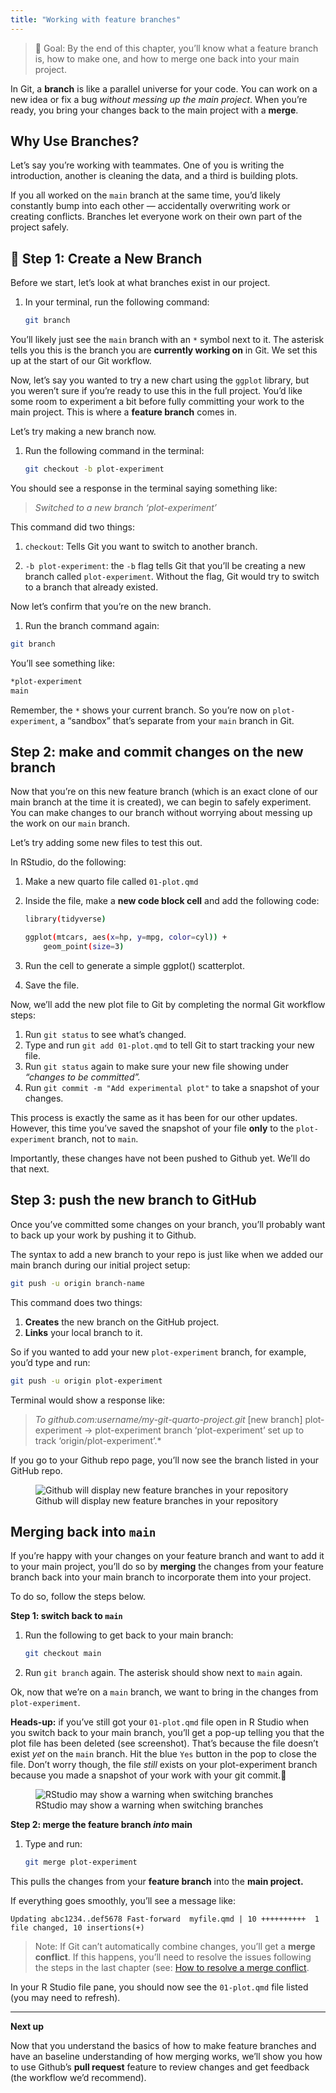 ```yaml
---
title: "Working with feature branches"
---
```



> 🎯 Goal: By the end of this chapter, you'll know what a feature branch is, how to make one, and how to merge one back into your main project.


In Git, a **branch** is like a parallel universe for your code. You can work on a new idea or fix a bug *without messing up the main project*. When you're ready, you bring your changes back to the main project with a **merge**.

## Why Use Branches?

Let’s say you're working with teammates. One of you is writing the introduction, another is cleaning the data, and a third is building plots.

If you all worked on the `main` branch at the same time, you’d likely constantly bump into each other — accidentally overwriting work or creating conflicts. Branches let everyone work on their own part of the project safely.

## 🌱 Step 1: Create a New Branch

Before we start, let's look at what branches exist in our project.

1.  In your terminal, run the following command:

    ``` bash
    git branch
    ```

You'll likely just see the `main` branch with an `*` symbol next to it. The asterisk tells you this is the branch you are **currently working on** in Git. We set this up at the start of our Git workflow.

Now, let’s say you wanted to try a new chart using the `ggplot` library, but you weren't sure if you're ready to use this in the full project. You'd like some room to experiment a bit before fully committing your work to the main project. This is where a **feature branch** comes in.

Let's try making a new branch now.

1.  Run the following command in the terminal:

    ``` bash
    git checkout -b plot-experiment
    ```

You should see a response in the terminal saying something like:

> *Switched to a new branch 'plot-experiment'*

This command did two things:

1.  `checkout`: Tells Git you want to switch to another branch.

1.  `-b plot-experiment`: the `-b` flag tells Git that you'll be creating a new branch called `plot-experiment`. Without the flag, Git would try to switch to a branch that already existed.

Now let's confirm that you're on the new branch.

1.  Run the branch command again:

``` bash
git branch
```

You’ll see something like:

``` bash
*plot-experiment
main
```

Remember, the `*` shows your current branch. So you're now on `plot-experiment`, a “sandbox” that’s separate from your `main` branch in Git.

## Step 2: make and commit changes on the new branch

Now that you're on this new feature branch (which is an exact clone of our main branch at the time it is created), we can begin to safely experiment. You can make changes to our branch without worrying about messing up the work on our `main` branch.

Let's try adding some new files to test this out.

In RStudio, do the following:

1.  Make a new quarto file called `01-plot.qmd`
1.  Inside the file, make a **new code block cell** and add the following code:

    ``` bash
    library(tidyverse)

    ggplot(mtcars, aes(x=hp, y=mpg, color=cyl)) +
        geom_point(size=3)
    ```

1.  Run the cell to generate a simple ggplot() scatterplot.
1.  Save the file.

Now, we'll add the new plot file to Git by completing the normal Git workflow steps:

1.  Run `git status` to see what's changed.
1.  Type and run `git add 01-plot.qmd` to tell Git to start tracking your new file.
1.  Run `git status` again to make sure your new file showing under *"changes to be committed".*
1.  Run `git commit -m "Add experimental plot"` to take a snapshot of your changes.

This process is exactly the same as it has been for our other updates. However, this time you’ve saved the snapshot of your file **only** to the `plot-experiment` branch, not to `main`.

Importantly, these changes have not been pushed to Github yet. We'll do that next.

## Step 3: push the new branch to GitHub

Once you've committed some changes on your branch, you'll probably want to back up your work by pushing it to Github.

The syntax to add a new branch to your repo is just like when we added our main branch during our initial project setup:

``` bash
git push -u origin branch-name
```

This command does two things:

1.  **Creates** the new branch on the GitHub project.
1.  **Links** your local branch to it.

So if you wanted to add your new `plot-experiment` branch, for example, you'd type and run:

``` bash
git push -u origin plot-experiment
```

Terminal would show a response like:

> *To github.com:username/my-git-quarto-project.git* \[new branch\] plot-experiment -\> plot-experiment branch 'plot-experiment' set up to track 'origin/plot-experiment'.\*

If you go to your Github repo page, you’ll now see the branch listed in your GitHub repo.

![Github will display new feature branches in your repository](../images/github-branch.png)

## Merging back into `main`

If you're happy with your changes on your feature branch and want to add it to your main project, you'll do so by **merging** the changes from your feature branch back into your main branch to incorporate them into your project.

To do so, follow the steps below.

**Step 1: switch back to `main`**

1.  Run the following to get back to your main branch:

    ``` bash
    git checkout main
    ```

1.  Run `git branch` again. The asterisk should show next to `main` again.

Ok, now that we're on a `main` branch, we want to bring in the changes from `plot-experiment`.

**Heads-up:** if you've still got your `01-plot.qmd` file open in R Studio when you switch back to your main branch, you'll get a pop-up telling you that the plot file has been deleted (see screenshot). That's because the file doesn't exist *yet* on the `main` branch. Hit the blue `Yes` button in the pop to close the file. Don't worry though, the file *still* exists on your plot-experiment branch because you made a snapshot of your work with your git commit.🤠

![RStudio may show a warning when switching branches](../images/feature-branch-missing-file.png)


**Step 2: merge the feature branch *into* main**

1. Type and run:
    
    ``` bash
    git merge plot-experiment
    ```

This pulls the changes from your **feature branch** into the **main project.**

If everything goes smoothly, you’ll see a message like:

`Updating abc1234..def5678 Fast-forward  myfile.qmd | 10 ++++++++++  1 file changed, 10 insertions(+)`

> Note: If Git can’t automatically combine changes, you’ll get a **merge conflict**. If this happens, you'll need to resolve the issues following the steps in the last chapter (see: [How to resolve a merge conflict](/intro-to-git/dealing-with-conflicts.html#how-to-resolve-a-merge-conflict).

In your R Studio file pane, you should now see the `01-plot.qmd` file listed (you may need to refresh).

---

**Next up**

Now that you understand the basics of how to make feature branches and have an baseline understanding of how merging works, we'll show you how to use Github's **pull request** feature to review changes and get feedback (the workflow we'd recommend).
